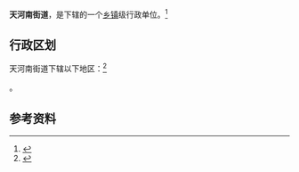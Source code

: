 {{中国乡级行政区
|景观照片文件名 = 
|景观照片描述 = 
|汉语拼音 = 
|其他语言 = 
|其他语言名称 = 
|旧称 = 
|地名出处 = 
|位置图文件名 = 
|位置图描述 = 
|自定义图片= 
|建置时间 = 
|政府驻地 = 
|毗邻 = 
|总面积 = 
|总人口 = 
|总人口年份 = 
|户籍人口 = 
|户籍人口年份 = 
|常住人口 = 
|常住人口年份 = 
|人口密度 = 
|GDP = 
|GDP年份 = 
|邮政编码 = 
|电话区号 = 20
|官方网站 = 
|网站名称 = 
|44/01/06/008/000}}

'''天河南街道'''，是{{PRC admin/fullname|44/01/06/008/000|3}}下辖的一个[[乡镇|乡镇]]级行政单位。<ref>{{PRC admin/ref sgc|{{PRC admin/parent|44/01/06/008/000}}}}</ref>

== 行政区划 ==

天河南街道下辖以下地区：<ref>{{PRC admin/ref sgc|44/01/06/008/000}}</ref>

{{PRC admin/children|44/01/06/008/000}}。

== 参考资料 ==

{{reflist}}

{{行政区划小作品}}
{{PRC admin/navcat|44/01/06/008/000}}